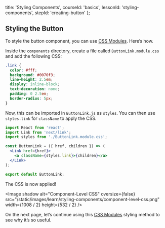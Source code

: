 
  title: 'Styling Components',
  courseId: 'basics',
  lessonId: 'styling-components',
  stepId: 'creating-button'
};

## Styling the Button

To style the button component, you can use [CSS Modules](https://github.com/css-modules/css-modules). Here’s how.

Inside the `components` directory, create a file called `ButtonLink.module.css` and add the following CSS:

```css
.link {
  color: #fff;
  background: #0070f3;
  line-height: 2.5em;
  display: inline-block;
  text-decoration: none;
  padding: 0 2.5em;
  border-radius: 5px;
}
```

Now, this can be imported in `ButtonLink.js` as `styles`. You can then use `styles.link` for `className` to apply the CSS.

```jsx
import React from 'react';
import Link from 'next/link';
import styles from './ButtonLink.module.css';

const ButtonLink = ({ href, children }) => (
  <Link href={href}>
    <a className={styles.link}>{children}</a>
  </Link>
);

export default ButtonLink;
```

The CSS is now applied!

<Image
  shadow
  alt="Component-Level CSS"
  oversize={false}
  src="/static/images/learn/styling-components/component-level-css.png"
  width={1008 / 2}
  height={532 / 2}
/>

On the next page, let’s continue using this [CSS Modules](https://github.com/css-modules/css-modules) styling method to see why it’s so useful.

